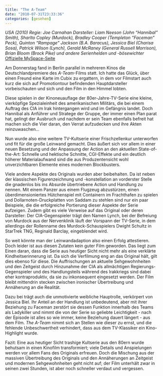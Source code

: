 ```yaml
---
title: "The A-Team"
date: "2010-07-31T23:33:36"
categories: [gesehen]
---
```


*USA (2010)
Regie: Joe Carnahan
Darsteller: Liam Neeson (John "Hannibal" Smith), Sharlto Copley (Murdock), Bradley Cooper (Templeton "Faceman" Peck), Quinton "Rampage" Jackson (B.A. Baracus), Jessica Biel (Charisa Sosa), Patrick Wilson (Lynch), Gerald McRaney (General Russell Morrison), Brian Bloom (Brock Pike) und andere Serienhelden und -bösewichter*
[Offizielle MySpace-Seite](http://www.ateam-derfilm.de/)

Am Donnerstag fand in Berlin parallel in mehreren Kinos die Deutschlandpremiere des *A-Team*-Films statt. Ich hatte das Glück, über einen Freund eine Karte im Cubix zu ergattern, in dem vor Filmstart auch kurz die sich auf Promotiontour befindenden Hauptdarsteller vorbeischauten und sich und den Film in den Himmel lobten.

Diese spielen in der Kinoneuauflage der 80er-Jahre-TV-Serie eine kleine, vierköpfige Spezialeinheit des amerikanischen Militärs, die bei einem Auftrag des CIA im Irak hintergangen wird und im Gefängnis landet. Doch Hannibal als Anführer und Stratege der Gruppe, der immer einen Plan parat hat, gelingt der Ausbruch und nachdem er sein Team ebenfalls befreit hat machen sich die Vier daran, den Verrat aufzudecken und ihre Akten reinzuwaschen...

Nun wurde also eine weitere TV-Kultserie einer Frischzellenkur unterworfen und fit für die große Leinwand gemacht. Dies äußert sich vor allem in einer neuen Besetzung und der Anpassung der Action an den aktuellen State-of-the-Art: Schnelle und hektische Schnitte, CGI-Effekte und ein deutlich höherer Materialaufwand sind die aus Produzentensicht wohl unverzichtbaren Elemente eines modernen Blockbusters.

Viele andere Aspekte des Originals wurden aber beibehalten. Da ist neben der klassischen Figurenzeichnung und -konstellation an vorderster Stelle die gnadenlos bis ins Absurde übertriebene Action und Handlung zu nennen. Mit einem Panzer aus einem Flugzeug abzustürzen, einen überdimensioniertes Hütchenspiel mit Containern im Frachthafen zu spielen und Dollarnoten-Druckplatten von Saddam zu stehlen sind nur ein paar Beispiele, die die erfolgreiche Portierung dieser Aspekte der Serie aufzeigen. Zudem gibt es viele Verweise auf das Original oder deren Darsteller: Der CIA-Gegenspieler trägt den Namen Lynch, bei der Befreiung von Murdock aus der Nervenklinik läuft der Vorspann der TV-Serie, in dem allerdings der Rollenname des Murdock-Schauspielers Dwight Schultz in StarTrek TNG, Reginald Barclay, eingeblendet wird.

So weit könnte man der Leinwandadaption also einen Erfolg attestieren. Doch leider ist aus diesen Zutaten kein guter Film geworden. Das liegt zum Einen daran, dass die Serie aus heutiger Sicht nicht mehr als eine verklärte Kindheitserinnerung ist. Da sich die Verfilmung eng an das Original hält, gilt dies ebenso für diese. Die Auffrischungen an aktuelle Sehgewohnheiten und den Zeitgeist durch Hinzunahme der CIA als allmächtigen Regierungs-Gegenspieler und des Handlungsteils während des Irakkriegs sind dabei eher kontraproduktiv, da sie zu inkonsequent eingesetzt werden. Der Film bleibt mittendrin stecken zwischen ironischer Übertreibung und Annäherung an die Realität.

Dazu bei trägt auch die unmotivierte weibliche Hauptrolle, verkörpert von Jessica Biel. Ihr Anteil an der Handlung ist unbedeutend, aber mit ihrer Beziehung zu Faceman zerstört sie dessen Funktion innerhalb des Teams als Ladykiller und nimmt die von der Serie so geliebte Leichtigkeit - nach der Episode ist alles so wie immer, keine Beziehung dauert längert - aus dem Film. *The A-Team* nimmt sich an Stellen wie dieser zu ernst, und die fehlende Unbeschwertheit verhindert, dass aus dem TV-Klassiker ein Kino-Highlight wurde.

Fazit: Eine aus heutiger Sicht trashige Kultserie aus den 80ern wurde behutsam in einen Kinofilm transformiert; viele Details und Anspielungen werden vor allem Fans des Originals erfreuen. Doch die Mischung aus der massiven Übertreibung des Originals und den Annäherungen an Zeitgeist und modernen Sehgewohnheiten geht nicht auf; der Film unterhält zwar in seinen zwei Stunden, ist aber noch schneller verdaut und vergessen.
